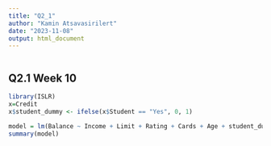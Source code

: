 ```yaml
---
title: "Q2_1"
author: "Kamin Atsavasirilert"
date: "2023-11-08"
output: html_document
---
```


```r
```

## Q2.1 Week 10

```r
library(ISLR)
x=Credit
x$student_dummy <- ifelse(x$Student == "Yes", 0, 1)

model = lm(Balance ~ Income + Limit + Rating + Cards + Age + student_dummy, data=x)
summary(model)
```